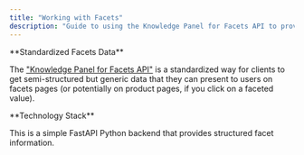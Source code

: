 ```yaml
---
title: "Working with Facets"
description: "Guide to using the Knowledge Panel for Facets API to provide structured data for categories, brands, and other facets in Open Food Facts"
---
```



<Callout>
**Standardized Facets Data**

The ["Knowledge Panel for Facets API"](https://facets-kp.openfoodfacts.org/docs) is a standardized way for clients to get semi-structured but generic data that they can present to users on facets pages (or potentially on product pages, if you click on a faceted value).
</Callout>

<Cards>
<Card title="API Documentation" href="https://facets-kp.openfoodfacts.org/docs" description="Complete API reference for facets knowledge panels" />
<Card title="GitHub Repository" href="https://github.com/openfoodfacts/facets-knowledge-panels" description="Contribute to the development of this FastAPI Python backend" />
</Cards>

<Callout type="info">
**Technology Stack**

This is a simple FastAPI Python backend that provides structured facet information.
</Callout>
